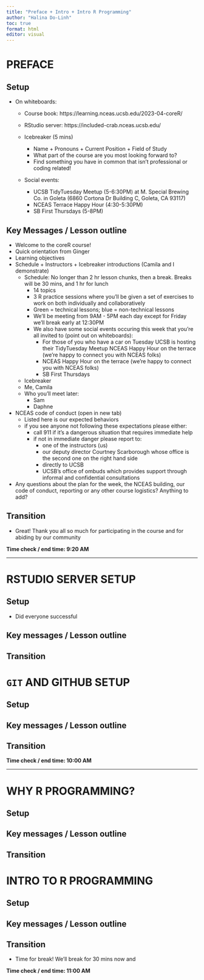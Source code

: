 ```yaml
---
title: "Preface + Intro + Intro R Programming"
author: "Halina Do-Linh"
toc: true
format: html
editor: visual
---
```


# PREFACE

## Setup

-   On whiteboards:
    -   Course book: https://learning.nceas.ucsb.edu/2023-04-coreR/
    -   RStudio server: https://included-crab.nceas.ucsb.edu/
    
    -   Icebreaker (5 mins)
        -   Name + Pronouns + Current Position + Field of Study
        -   What part of the course are you most looking forward to?
        -   Find something you have in common that isn't professional or coding related!
    - Social events:
        - UCSB TidyTuesday Meetup (5-6:30PM) at M. Special Brewing Co. in Goleta (6860 Cortona Dr Building C, Goleta, CA 93117)
        - NCEAS Terrace Happy Hour (4:30-5:30PM)
        - SB First Thursdays (5-8PM)

## Key Messages / Lesson outline

-   Welcome to the coreR course!
-   Quick orientation from Ginger
-   Learning objectives
-   Schedule + Instructors + Icebreaker introductions (Camila and I demonstrate)
    - Schedule: No longer than 2 hr lesson chunks, then a break. Breaks will be 30 mins, and 1 hr for lunch
        - 14 topics 
        - 3 R practice sessions where you'll be given a set of exercises to work on both individually and collaboratively 
        - Green = technical lessons; blue = non-technical lessons
        - We'll be meeting from 9AM - 5PM each day except for Friday we'll break early at 12:30PM
        - We also have some social events occuring this week that you're all invited to (point out on whiteboards):
            - For those of you who have a car on Tuesday UCSB is hosting their TidyTuesday Meetup NCEAS Happy Hour on the terrace (we're happy to connect you with NCEAS folks)
            - NCEAS Happy Hour on the terrace (we're happy to connect you with NCEAS folks)
            - SB First Thursdays 
    -   Icebreaker
    -   Me, Camila
    -   Who you'll meet later:
        -   Sam
        -   Daphne
-   NCEAS code of conduct (open in new tab)
    -   Listed here is our expected behaviors
    -   if you see anyone not following these expectations please either:
        -   call 911 if it's a dangerous situation that requires immediate help
        -   if not in immediate danger please report to:
            -   one of the instructors (us)
            -   our deputy director Courtney Scarborough whose office is the second one on the right hand side
            -   directly to UCSB
            -   UCSB's office of ombuds which provides support through informal and confidential consultations
- Any questions about the plan for the week, the NCEAS building, our code of conduct, reporting or any other course logistics? Anything to add?

## Transition

-   Great! Thank you all so much for participating in the course and for abiding by our community

**Time check / end time: 9:20 AM**

------------------------------------------------------------------------

# RSTUDIO SERVER SETUP

## Setup

- Did everyone successful 

## Key messages / Lesson outline

## Transition

# `GIT` AND GITHUB SETUP

## Setup

## Key messages / Lesson outline

## Transition

**Time check / end time: 10:00 AM**

------------------------------------------------------------------------

# WHY R PROGRAMMING?

## Setup

## Key messages / Lesson outline

## Transition

# INTRO TO R PROGRAMMING

## Setup

## Key messages / Lesson outline

## Transition

- Time for break! We'll break for 30 mins now and 

**Time check / end time: 11:00 AM**
